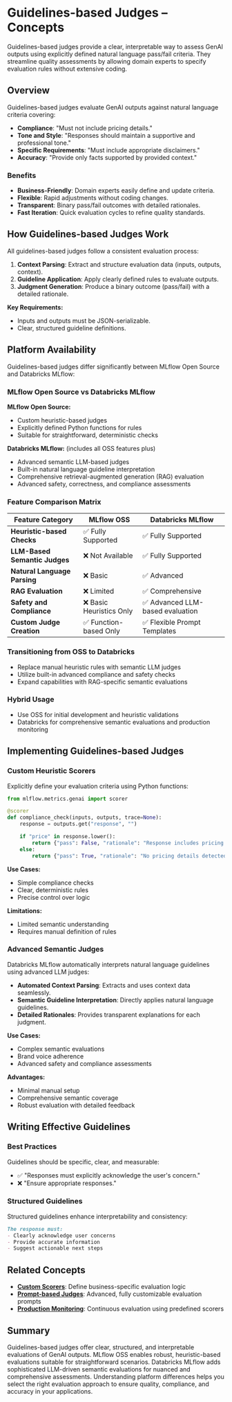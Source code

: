 
# Guidelines-based Judges – Concepts

Guidelines-based judges provide a clear, interpretable way to assess GenAI outputs using explicitly defined natural language pass/fail criteria. They streamline quality assessments by allowing domain experts to specify evaluation rules without extensive coding.

## Overview

Guidelines-based judges evaluate GenAI outputs against natural language criteria covering:

- **Compliance**: "Must not include pricing details."
- **Tone and Style**: "Responses should maintain a supportive and professional tone."
- **Specific Requirements**: "Must include appropriate disclaimers."
- **Accuracy**: "Provide only facts supported by provided context."

### Benefits

- **Business-Friendly**: Domain experts easily define and update criteria.
- **Flexible**: Rapid adjustments without coding changes.
- **Transparent**: Binary pass/fail outcomes with detailed rationales.
- **Fast Iteration**: Quick evaluation cycles to refine quality standards.

## How Guidelines-based Judges Work

All guidelines-based judges follow a consistent evaluation process:

1. **Context Parsing**: Extract and structure evaluation data (inputs, outputs, context).
2. **Guideline Application**: Apply clearly defined rules to evaluate outputs.
3. **Judgment Generation**: Produce a binary outcome (pass/fail) with a detailed rationale.

**Key Requirements:**

- Inputs and outputs must be JSON-serializable.
- Clear, structured guideline definitions.

## Platform Availability

Guidelines-based judges differ significantly between MLflow Open Source and Databricks MLflow:

<Tabs>
<TabItem value="platform_overview" label="Platform Overview" default>

### MLflow Open Source vs Databricks MLflow

**MLflow Open Source:**

- Custom heuristic-based judges
- Explicitly defined Python functions for rules
- Suitable for straightforward, deterministic checks

**Databricks MLflow:** (includes all OSS features plus)

- Advanced semantic LLM-based judges
- Built-in natural language guideline interpretation
- Comprehensive retrieval-augmented generation (RAG) evaluation
- Advanced safety, correctness, and compliance assessments

### Feature Comparison Matrix

| Feature Category              | MLflow OSS              | Databricks MLflow               |
| ----------------------------- | ----------------------- | ------------------------------- |
| **Heuristic-based Checks**    | ✅ Fully Supported       | ✅ Fully Supported               |
| **LLM-Based Semantic Judges** | ❌ Not Available         | ✅ Fully Supported               |
| **Natural Language Parsing**  | ❌ Basic                 | ✅ Advanced                      |
| **RAG Evaluation**            | ❌ Limited               | ✅ Comprehensive                 |
| **Safety and Compliance**     | ❌ Basic Heuristics Only | ✅ Advanced LLM-based evaluation |
| **Custom Judge Creation**     | ✅ Function-based Only   | ✅ Flexible Prompt Templates     |

</TabItem>

<TabItem value="migration_path" label="Migration Considerations">

### Transitioning from OSS to Databricks

- Replace manual heuristic rules with semantic LLM judges
- Utilize built-in advanced compliance and safety checks
- Expand capabilities with RAG-specific semantic evaluations

### Hybrid Usage

- Use OSS for initial development and heuristic validations
- Databricks for comprehensive semantic evaluations and production monitoring

</TabItem>
</Tabs>

## Implementing Guidelines-based Judges

<Tabs>
<TabItem value="oss_implementation" label="OSS Implementation" default>

### Custom Heuristic Scorers

Explicitly define your evaluation criteria using Python functions:

```python
from mlflow.metrics.genai import scorer

@scorer
def compliance_check(inputs, outputs, trace=None):
    response = outputs.get("response", "")

    if "price" in response.lower():
        return {"pass": False, "rationale": "Response includes pricing details."}
    else:
        return {"pass": True, "rationale": "No pricing details detected."}
```

**Use Cases:**

- Simple compliance checks
- Clear, deterministic rules
- Precise control over logic

**Limitations:**

- Limited semantic understanding
- Requires manual definition of rules

</TabItem>

<TabItem value="databricks_implementation" label="Databricks Implementation">

### Advanced Semantic Judges

Databricks MLflow automatically interprets natural language guidelines using advanced LLM judges:

- **Automated Context Parsing**: Extracts and uses context data seamlessly.
- **Semantic Guideline Interpretation**: Directly applies natural language guidelines.
- **Detailed Rationales**: Provides transparent explanations for each judgment.

**Use Cases:**

- Complex semantic evaluations
- Brand voice adherence
- Advanced safety and compliance assessments

**Advantages:**

- Minimal manual setup
- Comprehensive semantic coverage
- Robust evaluation with detailed feedback

</TabItem>
</Tabs>

## Writing Effective Guidelines

### Best Practices

Guidelines should be specific, clear, and measurable:

- ✅ "Responses must explicitly acknowledge the user's concern."
- ❌ "Ensure appropriate responses."

### Structured Guidelines

Structured guidelines enhance interpretability and consistency:

```markdown
The response must:
- Clearly acknowledge user concerns
- Provide accurate information
- Suggest actionable next steps
```

## Related Concepts

- **[Custom Scorers](/genai/eval-monitor/custom-scorers)**: Define business-specific evaluation logic
- **[Prompt-based Judges](/genai/eval-monitor/custom-judge/create-prompt-judge)**: Advanced, fully customizable evaluation prompts
- **[Production Monitoring](/genai/eval-monitor/production-monitoring)**: Continuous evaluation using predefined scorers

## Summary

Guidelines-based judges offer clear, structured, and interpretable evaluations of GenAI outputs. MLflow OSS enables robust, heuristic-based evaluations suitable for straightforward scenarios. Databricks MLflow adds sophisticated LLM-driven semantic evaluations for nuanced and comprehensive assessments. Understanding platform differences helps you select the right evaluation approach to ensure quality, compliance, and accuracy in your applications.
